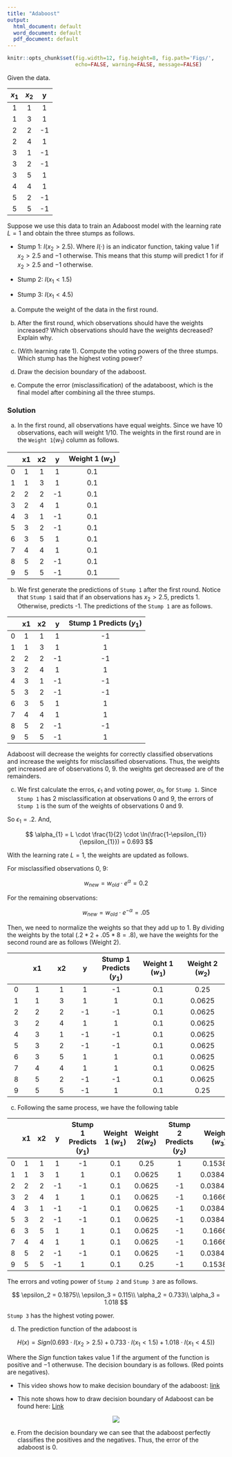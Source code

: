 ```yaml
---
title: "Adaboost"
output:
  html_document: default
  word_document: default
  pdf_document: default
---
```


```r
knitr::opts_chunk$set(fig.width=12, fig.height=8, fig.path='Figs/',
                      echo=FALSE, warning=FALSE, message=FALSE)
```

Given the data.

<center>

| $x_1$ | $x_2$ | y  |
|:----:|:----:|:----:|
| 1  | 1  | 1  |
| 1  | 3  | 1  |
| 2  | 2  | -1 |
| 2  | 4  | 1  |
| 3  | 1  | -1 |
| 3  | 2  | -1 |
| 3  | 5  | 1  |
| 4  | 4  | 1  |
| 5  | 2  | -1 |
| 5  | 5  | -1 |
</center>

Suppose we use this data to train an Adaboost model with the learning rate $L=1$ and obtain the three stumps as follows.

  - Stump 1: $I(x_2>2.5)$. Where $I(\cdot)$ is an indicator function, taking value $1$ if $x_2>2.5$ and $-1$ otherwise. This means that this stump will predict $1$ for if $x_2>2.5$ and $-1$ otherwise. 
  
  - Stump 2: $I(x_1<1.5)$
  
  - Stump 3: $I(x_1<4.5)$

  a. Compute the weight of the data in the first round.
  
  b. After the first round, which observations should have the weights increased? Which observations should have the weights decreased? Explain why. 
  
  c. (With learning rate 1). Compute the voting powers of the three stumps. Which stump has the highest voting power? 
  
  d. Draw the decision boundary of the adaboost. 
  
  e. Compute the error (misclassification) of the adataboost, which is the final model after combining all the three stumps.

### Solution

a. In the first round, all observations have equal weights.  Since we have 10 observations, each will weight 1/10. The weights in the first round are in the `Weight 1`($w_1$) column as follows. 

|    |   x1 |   x2 |   y |  Weight 1 ($w_1$)  |
|:----:|:------:|:------:|:-----:|:------------:|
|  0 |    1 |    1 |   1 |        0.1 |
|  1 |    1 |    3 |   1 |        0.1 |
|  2 |    2 |    2 |  -1 |        0.1 |
|  3 |    2 |    4 |   1 |        0.1 |
|  4 |    3 |    1 |  -1 |        0.1 |
|  5 |    3 |    2 |  -1 |        0.1 |
|  6 |    3 |    5 |   1 |        0.1 |
|  7 |    4 |    4 |   1 |        0.1 |
|  8 |    5 |    2 |  -1 |        0.1 |
|  9 |    5 |    5 |  -1 |        0.1 |

b. We first generate the predictions of `Stump 1` after the first round. Notice that `Stump 1` said that if an observations has $x_2>2.5$, predicts 1. Otherwise, predicts -1. The predictions of the `Stump 1` are as follows.

|    |   x1 |   x2 |   y |   Stump 1 Predicts ($y_1$) |
|:----:|:------:|:------:|:-----:|:-----------:|
|  0 |    1 |    1 |   1 |        -1 |
|  1 |    1 |    3 |   1 |         1 |
|  2 |    2 |    2 |  -1 |        -1 |
|  3 |    2 |    4 |   1 |         1 |
|  4 |    3 |    1 |  -1 |        -1 |
|  5 |    3 |    2 |  -1 |        -1 |
|  6 |    3 |    5 |   1 |         1 |
|  7 |    4 |    4 |   1 |         1 |
|  8 |    5 |    2 |  -1 |        -1 |
|  9 |    5 |    5 |  -1 |         1 |

Adaboost will decrease the weights for correctly classified observations and increase the weights for misclassified observations. Thus, the weights get increased are of observations 0, 9. the weights get decreased are of the remainders. 

c. We first calculate the erros, $\epsilon_{1}$ and voting power, $\alpha_{1}$, for `Stump 1`. Since `Stump 1` has 2 misclassification at observations 0 and 9, the errors of `Stump 1` is the sum of the weights of observations 0 and 9.

So $\epsilon_{1}=.2$. And, 

$$
\alpha_{1} = L \cdot \frac{1}{2} \cdot \ln(\frac{1-\epsilon_{1}}{\epsilon_{1}}) = 0.693
$$

With the learning rate $L=1$, the weights are updated as follows. 

For misclassified observations 0, 9: 

$$
w_{new} =   w_{old} \cdot e^{\alpha} = 0.2   
$$

For the remaining observations:  

$$
w_{new} =  w_{old} \cdot e^{-\alpha} = .05
$$


Then, we need to normalize the weights so that they add up to 1. By dividing the weights by the total $(.2*2+.05*8 = .8)$, we have the weights for the second round are as follows (Weight 2). 

|    |   x1 |   x2 |   y |   Stump 1 Predicts ($y_1$)  |   Weight 1 ($w_1$) |   Weight 2 ($w_2$) |
|:----:|:------:|:------:|:-----:|:-----------:|:------------:|:------------:|
|  0 |    1 |    1 |   1 |        -1 |        0.1 |     0.25   |
|  1 |    1 |    3 |   1 |         1 |        0.1 |     0.0625 |
|  2 |    2 |    2 |  -1 |        -1 |        0.1 |     0.0625 |
|  3 |    2 |    4 |   1 |         1 |        0.1 |     0.0625 |
|  4 |    3 |    1 |  -1 |        -1 |        0.1 |     0.0625 |
|  5 |    3 |    2 |  -1 |        -1 |        0.1 |     0.0625 |
|  6 |    3 |    5 |   1 |         1 |        0.1 |     0.0625 |
|  7 |    4 |    4 |   1 |         1 |        0.1 |     0.0625 |
|  8 |    5 |    2 |  -1 |        -1 |        0.1 |     0.0625 |
|  9 |    5 |    5 |  -1 |         1 |        0.1 |     0.25   |

c. Following the same process, we have the following table

|    |   x1 |   x2 |   y |   Stump 1 Predicts ($y_1$) |   Weight 1 ($w_1$)|   Weight 2($w_2$)|   Stump 2 Predicts  ($y_2$)|   Weight 3 ($w_3$) |   Stump 3 Predicts ($y_3$) |
|:----:|:------:|:------:|:-----:|:-----------:|:------------:|:------------:|:-----------:|:------------:|:-----------:|
|  0 |    1 |    1 |   1 |        -1 |        0.1 |     0.25   |         1 |  0.153846  |         1 |
|  1 |    1 |    3 |   1 |         1 |        0.1 |     0.0625 |         1 |  0.0384615 |         1 |
|  2 |    2 |    2 |  -1 |        -1 |        0.1 |     0.0625 |        -1 |  0.0384615 |         1 |
|  3 |    2 |    4 |   1 |         1 |        0.1 |     0.0625 |        -1 |  0.166667  |         1 |
|  4 |    3 |    1 |  -1 |        -1 |        0.1 |     0.0625 |        -1 |  0.0384615 |         1 |
|  5 |    3 |    2 |  -1 |        -1 |        0.1 |     0.0625 |        -1 |  0.0384615 |         1 |
|  6 |    3 |    5 |   1 |         1 |        0.1 |     0.0625 |        -1 |  0.166667  |         1 |
|  7 |    4 |    4 |   1 |         1 |        0.1 |     0.0625 |        -1 |  0.166667  |         1 |
|  8 |    5 |    2 |  -1 |        -1 |        0.1 |     0.0625 |        -1 |  0.0384615 |        -1 |
|  9 |    5 |    5 |  -1 |         1 |        0.1 |     0.25   |        -1 |  0.153846  |        -1 |

The errors and voting power of `Stump 2` and `Stump 3` are as follows. 

$$
\epsilon_2 = 0.1875\\
\epsilon_3 = 0.115\\
\alpha_2 = 0.733\\
\alpha_3 = 1.018
$$

`Stump 3` has the highest voting power. 

d. The prediction function of the adaboost is

$$
H(x) = Sign \bigg( 0.693 \cdot I(x_2>2.5) + 0.733 \cdot I(x_1<1.5) + 1.018 \cdot I(x_1<4.5) \bigg)
$$

Where the $Sign$ function takes value $1$ if the argument of the function is positive and $-1$ otherwuse. The decision boundary is as follows. (Red points are negatives).  

- This video shows how to make decision boundary of the adaboost: [link](https://bryant.hosted.panopto.com/Panopto/Pages/Viewer.aspx?id=e0a751e8-d6c8-4a7d-98f7-adcc01064682)
  
- This note shows how to draw decision boundary of Adaboost can be found here: [Link](adaboost_db.pdf)

<center>
![](images/ada1.png)
</center>

e. From the decision boundary we can see that the adaboost perfectly classifies the positives and the negatives. Thus, the error of the adaboost is 0. 